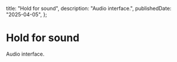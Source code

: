 
  title: "Hold for sound",
  description: "Audio interface.",
  publishedDate: "2025-04-05",
};

# Hold for sound

Audio interface.

<Card>
  <HoldForSound />
</Card>
